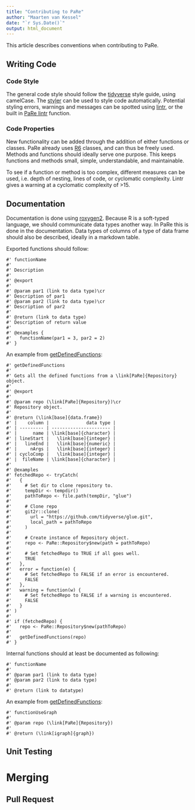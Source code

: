 ```yaml
---
title: "Contributing to PaRe"
author: "Maarten van Kessel"
date: "`r Sys.Date()`"
output: html_document
---
```


This article describes conventions when contributing to PaRe.

## Writing Code
### Code Style
The general code style should follow the [tidyverse](https://style.tidyverse.org/) style guide, using camelCase. The [styler](https://www.tidyverse.org/blog/2017/12/styler-1.0.0/) can be used to style code automatically. Potential styling errors, warnings and messages can be spotted using [lintr](https://lintr.r-lib.org/), or the built in [PaRe lintr](https://darwin-eu-dev.github.io/PaRe/reference/lintRepo.html) function.

### Code Properties
New functionality can be added through the addition of either functions or classes. PaRe already uses [R6](https://r6.r-lib.org/) classes, and can thus be freely used. Methods and functions should ideally serve one purpose. This keeps functions and methods small, simple, understandable, and maintainable.

To see if a function or method is too complex, different measures can be used, i.e. depth of nesting, lines of code, or cyclomatic complexity. Lintr gives a warning at a cyclomatic complexity of >15.

## Documentation
Documentation is done using [roxygen2](https://roxygen2.r-lib.org/). Because R is a soft-typed language, we should communicate data types another way. In PaRe this is done in the documentation. Data types of columns of a type of data frame should also be described, ideally in a markdown table.

Exported functions should follow:
```
#' functionName
#'
#' Description
#'
#' @export
#' 
#' @param par1 (link to data type)\cr
#' Description of par1
#' @param par2 (link to data type)\cr
#' Description of par2
#'
#' @return (link to data type)
#' Description of return value
#'
#' @examples {
#'   functionName(par1 = 3, par2 = 2)
#' }
```

An example from [getDefinedFunctions](https://darwin-eu-dev.github.io/PaRe/reference/getDefinedFunctions.html):
```
#' getDefinedFunctions
#'
#' Gets all the defined functions from a \link[PaRe]{Repository} object.
#'
#' @export
#'
#' @param repo (\link[PaRe]{Repository})\cr
#' Repository object.
#'
#' @return (\link[base]{data.frame})
#' |    column |              data type |
#' | --------- | ---------------------- |
#' |      name | \link[base]{character} |
#' | lineStart |   \link[base]{integer} |
#' |   lineEnd |   \link[base]{numeric} |
#' |     nArgs |   \link[base]{integer} |
#' | cycloComp |   \link[base]{integer} |
#' |  fileName | \link[base]{character} |
#'
#' @examples
#' fetchedRepo <- tryCatch(
#'   {
#'     # Set dir to clone repository to.
#'     tempDir <- tempdir()
#'     pathToRepo <- file.path(tempDir, "glue")
#'
#'     # Clone repo
#'     git2r::clone(
#'       url = "https://github.com/tidyverse/glue.git",
#'       local_path = pathToRepo
#'     )
#'
#'     # Create instance of Repository object.
#'     repo <- PaRe::Repository$new(path = pathToRepo)
#'
#'     # Set fetchedRepo to TRUE if all goes well.
#'     TRUE
#'   },
#'   error = function(e) {
#'     # Set fetchedRepo to FALSE if an error is encountered.
#'     FALSE
#'   },
#'   warning = function(w) {
#'     # Set fetchedRepo to FALSE if a warning is encountered.
#'     FALSE
#'   }
#' )
#'
#' if (fetchedRepo) {
#'   repo <- PaRe::Repository$new(pathToRepo)
#'
#'   getDefinedFunctions(repo)
#' }
```

Internal functions should at least be documented as following:
```
#' functionName
#'
#' @param par1 (link to data type)
#' @param par2 (link to data type)
#'
#' @return (link to datatype)
```

An example from [getDefinedFunctions](https://darwin-eu-dev.github.io/PaRe/reference/functionUseGraph.html):
```
#' functionUseGraph
#'
#' @param repo (\link[PaRe]{Repository})
#'
#' @return (\link[igraph]{graph})
```

## Unit Testing

# Merging
## Pull Request
